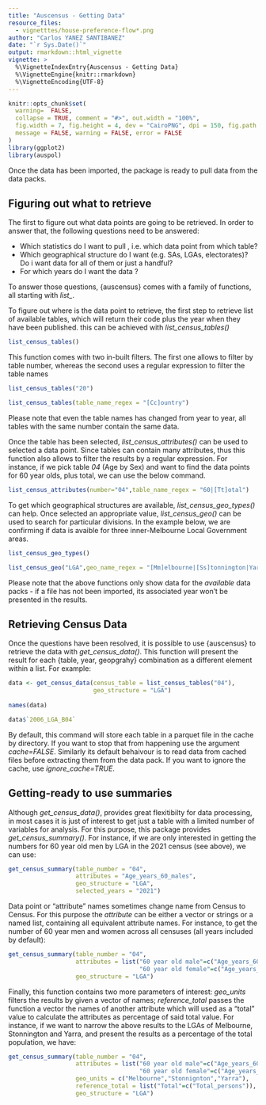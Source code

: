 ```yaml
---
title: "Auscensus - Getting Data"
resource_files:
  - vignetttes/house-preference-flow*.png
author: "Carlos YANEZ SANTIBANEZ"
date: "`r Sys.Date()`"
output: rmarkdown::html_vignette
vignette: >
  %\VignetteIndexEntry{Auscensus - Getting Data}
  %\VignetteEngine{knitr::rmarkdown}
  %\VignetteEncoding{UTF-8}
---
```


```r

knitr::opts_chunk$set(
  warning=  FALSE,
  collapse = TRUE, comment = "#>", out.width = "100%",
  fig.width = 7, fig.height = 4, dev = "CairoPNG", dpi = 150, fig.path = "vignettes/get-data-",
  message = FALSE, warning = FALSE, error = FALSE
)
library(ggplot2)
library(auspol)

```


Once the data has been imported, the package is ready to pull data from the data packs.

## Figuring out what to retrieve


The first  to figure out what data points are going to be retrieved. In order to answer that, the following questions need to be answered:

- Which statistics do I want to pull , i.e. which data point from which table?
- Which geographical structure do I want  (e.g. SAs, LGAs, electorates)? Do i want data for all of them or just a handful?
- For which years do I want the data ?

To answer those questions, {auscensus} comes with a family of functions, all starting with *list_*.

To figure out where is the data point to retrieve, the first step to retrieve list of available tables, which will return their code plus the year when they have been published. this can be achieved with *list_census_tables()* 


```r
list_census_tables()

```

This function comes with two in-built filters. The first one allows to filter by table number, whereas the second uses a regular expression to filter the table names


```r
list_census_tables("20")
```

```r
list_census_tables(table_name_regex = "[Cc]ountry")
```

Please note that even the table names has changed from year to year, all tables with the same number contain the same data.

Once the table has been selected, *list_census_attributes()* can be used to selected a data point. Since tables can contain many attributes, thus this function also allows to filter the results by a regular expression. For instance, if we pick table *04* (Age by Sex) and want to find the data points for 60 year olds, plus total, we can use the below command.


```r
list_census_attributes(number="04",table_name_regex = "60|[Tt]otal")
```

To get which geographical structures are available, *list_census_geo_types()* can help. Once selected an appropriate value, *list_census_geo()* can be used to search for particular divisions. In the example below, we are confirming if data is avaible for three inner-Melbourne Local Government areas.

```r
list_census_geo_types()
```


```r
list_census_geo("LGA",geo_name_regex = "[Mm]elbourne|[Ss]tonnington|Yarra")
```


Please note that the above functions only show data for the *available* data packs - if a file has not been imported, its associated year won't be presented in the results.

## Retrieving Census Data

Once the questions have been resolved, it is possible to use {auscensus} to retrieve the data with *get_census_data()*. This function will present the result for each {table, year, geopgrahy} combination as a different element within a list. For example:


```r

data <- get_census_data(census_table = list_census_tables("04"),
                        geo_structure = "LGA")
  
names(data)   

```

```r
data$`2006_LGA_B04`
```

By default, this command will store each table in a parquet file in the cache by directory. If you want to stop that from happening use the argument *cache=FALSE*. Similarly its default behaivour is to read data from cached files before extracting them from the data pack. If you want to ignore the cache, use *ignore_cache=TRUE*.


## Getting-ready to use summaries

Although *get_census_data()*, provides great flexitibilty for data processing, in most cases it is just of interest to get just a table with a limited number of variables for analysis. For this purpose, this package provides *get_census_summary()*. For instance, if we are only interested in getting the numbers for 60 year old men by LGA in the 2021 census (see above), we can use:


```r

get_census_summary(table_number = "04",
                   attributes = "Age_years_60_males",
                   geo_structure = "LGA",
                   selected_years = "2021")
```

Data point or "attribute" names sometimes change name from Census to Census. For this purpose the *attribute* can be either a vector or strings or a named list, containing all  equivalent attribute names. For instance, to get the number of 60 year men and women across all censuses (all years included by default):

```r

get_census_summary(table_number = "04",
                   attributes = list("60 year old male"=c("Age_years_60_males","Age (Years): 60_males"),
                                     "60 year old female"=c("Age_years_60_males","Age (Years): 60_females")),
                   geo_structure = "LGA")

```

Finally, this function contains two more parameters of interest: *geo_units* filters the results by given a vector of names; *reference_total* passes the function a vector the names of another attribute which will used as a "total" value to calculate the attributes as percentage of said total value. For instance, if we want to narrow the above results to the LGAs of Melbourne, Stonnington and Yarra, and present the results as a percentage of the total population, we have:

```r

get_census_summary(table_number = "04",
                   attributes = list("60 year old male"=c("Age_years_60_males","Age (Years): 60_males"),
                                     "60 year old female"=c("Age_years_60_males","Age (Years): 60_females")),
                   geo_units = c("Melbourne","Stonnignton","Yarra"),
                   reference_total = list("Total"=c("Total_persons")),
                   geo_structure = "LGA")
```


